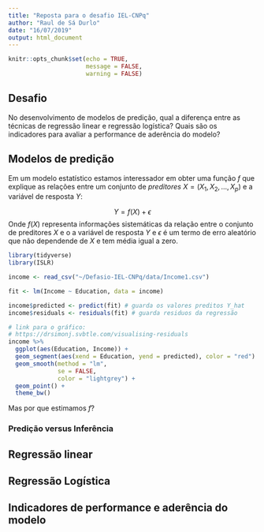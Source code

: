 ```yaml
---
title: "Reposta para o desafio IEL-CNPq"
author: "Raul de Sá Durlo"
date: "16/07/2019"
output: html_document
---
```


```r
knitr::opts_chunk$set(echo = TRUE,
                      message = FALSE,
                      warning = FALSE)
```

## Desafio

No desenvolvimento de modelos de predição, qual a diferença entre as técnicas de regressão linear e regressão logística? Quais são os indicadores para avaliar a performance de aderência do modelo?

## Modelos de predição

Em um modelo estatístico estamos interessador em obter uma função $f$ que explique as relações entre um conjunto de *preditores* $X = (X_{1}, X_{2}, ..., X_{p})$ e a variável de resposta $Y$:

$$
Y = f(X) + \epsilon
$$
Onde $f(X)$ representa informações sistemáticas da relação entre o conjunto de preditores $X$ e o a variável de resposta $Y$ e $\epsilon$ é um termo de erro aleatório que não dependende de $X$ e tem média igual a zero.

```r
library(tidyverse)
library(ISLR)

income <- read_csv("~/Defasio-IEL-CNPq/data/Income1.csv")

fit <- lm(Income ~ Education, data = income)

income$predicted <- predict(fit) # guarda os valores preditos Y_hat
income$residuals <- residuals(fit) # guarda residuos da regressão

# link para o gráfico:
# https://drsimonj.svbtle.com/visualising-residuals
income %>%
  ggplot(aes(Education, Income)) +
  geom_segment(aes(xend = Education, yend = predicted), color = "red") +
  geom_smooth(method = "lm",
              se = FALSE,
              color = "lightgrey") +
  geom_point() +
  theme_bw()
```

Mas por que estimamos $f$? 

### Predição versus Inferência




## Regressão linear

## Regressão Logística

## Indicadores de performance e aderência do modelo